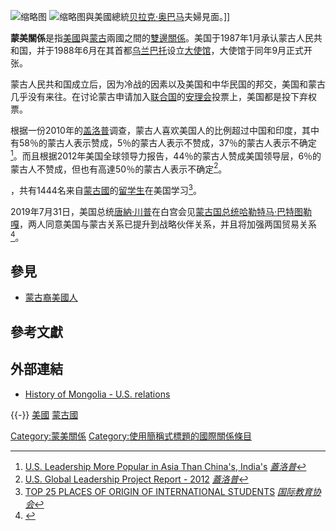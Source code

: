{{Infobox bilateral relations|蒙美|Mongolia|USA|filetype=svg}}
[[File:Embassy_of_Mongolia,_Washington,_D.C..jpg|缩略图]]
[[File:Tsakhiagiin_Elbegdorj_with_Obamas.jpg|缩略图]]與美國總統[[贝拉克·奥巴马|贝拉克·奥巴马]]夫婦見面。]]

'''蒙美關係'''是指[[美國|美國]]與[[蒙古|蒙古]]兩國之間的[[邦交|雙邊關係]]。美国于1987年1月承认蒙古人民共和国，并于1988年6月在其首都[[乌兰巴托|乌兰巴托]]设立[[大使馆|大使馆]]，大使馆于同年9月正式开张。

蒙古人民共和国成立后，因为冷战的因素以及美国和中华民国的邦交，美国和蒙古几乎没有来往。在讨论蒙古申请加入[[联合国|联合国]]的[[安理会|安理会]]投票上，美国都是投下弃权票。

根据一份2010年的[[盖洛普|盖洛普]]调查，蒙古人喜欢美国人的比例超过中国和印度，其中有58％的蒙古人表示赞成，5％的蒙古人表示不赞成，37％的蒙古人表示不确定<ref>[http://www.gallup.com/poll/144269/Leadership-Popular-Asia-China-India.aspx U.S. Leadership More Popular in Asia Than China's, India's] ''[[蓋洛普|蓋洛普]]''</ref>。而且根据2012年美国全球领导力报告，44％的蒙古人赞成美国领导层，6％的蒙古人不赞成，但也有高達50％的蒙古人表示不确定<ref>[http://www.gallup.com/file/poll/161309/US_Global_Leadership_Report_03-13_mh2.pdf U.S. Global Leadership Project Report - 2012] ''[[蓋洛普|蓋洛普]]''</ref>。

{{As of|2014}}，共有1444名来自[[蒙古國|蒙古國]]的[[留学生|留学生]]在美国学习<ref>[http://www.iie.org/Research-and-Publications/Open-Doors/Data/International-Students/All-Places-of-Origin/2012-14 TOP 25 PLACES OF ORIGIN OF INTERNATIONAL STUDENTS] ''[[国际教育协会|国际教育协会]]''</ref>。

2019年7月31日，美国总统[[唐納·川普|唐納·川普]]在白宫会见[[蒙古国总统|蒙古国总统]][[哈勒特马·巴特图勒嘎|哈勒特马·巴特图勒嘎]]，两人同意美国与蒙古关系已提升到战略伙伴关系，并且将加强两国贸易关系<ref>{{Cite news |url=https://www.voachinese.com/a/US-Mongolia-20190731/5023892.html |title=美国与蒙古提升到战略伙伴关系 |publisher=VOA |date=2019-08-01}}</ref>。

== 參見 ==
* [[蒙古裔美國人|蒙古裔美國人]]

==參考文獻==
{{reflist}}

== 外部連結 ==
* [http://history.state.gov/countries/mongolia History of Mongolia - U.S. relations]

{{-}}
{{蒙古國外交}}
{{美国外交}}
[[category:蒙古國雙邊關係|美國]]
[[category:美國雙邊關係|蒙古國]]
[[Category:蒙美關係|Category:蒙美關係]]
[[Category:使用簡稱式標題的國際關係條目|Category:使用簡稱式標題的國際關係條目]]